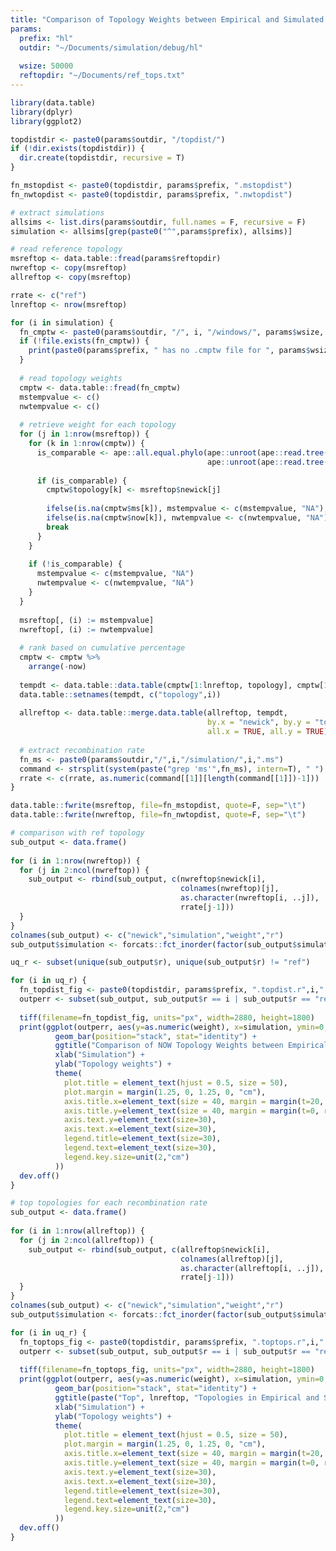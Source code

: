 ```yaml
---
title: "Comparison of Topology Weights between Empirical and Simulated Datasets"
params:
  prefix: "hl"
  outdir: "~/Documents/simulation/debug/hl"
  
  wsize: 50000
  reftopdir: "~/Documents/ref_tops.txt"
---
```


```r
library(data.table)
library(dplyr)
library(ggplot2)

topdistdir <- paste0(params$outdir, "/topdist/")
if (!dir.exists(topdistdir)) {
  dir.create(topdistdir, recursive = T)
}
```

```r
fn_mstopdist <- paste0(topdistdir, params$prefix, ".mstopdist")
fn_nwtopdist <- paste0(topdistdir, params$prefix, ".nwtopdist")

# extract simulations
allsims <- list.dirs(params$outdir, full.names = F, recursive = F)
simulation <- allsims[grep(paste0("^",params$prefix), allsims)]

# read reference topology
msreftop <- data.table::fread(params$reftopdir)
nwreftop <- copy(msreftop)
allreftop <- copy(msreftop)

rrate <- c("ref")
lnreftop <- nrow(msreftop)

for (i in simulation) {
  fn_cmptw <- paste0(params$outdir, "/", i, "/windows/", params$wsize, "/summary/", i, ".cmptw")
  if (!file.exists(fn_cmptw)) {
    print(paste0(params$prefix, " has no .cmptw file for ", params$wsize, "bp window"))
  }
  
  # read topology weights
  cmptw <- data.table::fread(fn_cmptw)
  mstempvalue <- c()
  nwtempvalue <- c()
  
  # retrieve weight for each topology
  for (j in 1:nrow(msreftop)) {
    for (k in 1:nrow(cmptw)) {
      is_comparable <- ape::all.equal.phylo(ape::unroot(ape::read.tree(text = msreftop$newick[j])),
                                            ape::unroot(ape::read.tree(text = cmptw$topology[k])))
      
      if (is_comparable) {
        cmptw$topology[k] <- msreftop$newick[j]
        
        ifelse(is.na(cmptw$ms[k]), mstempvalue <- c(mstempvalue, "NA"), mstempvalue <- c(mstempvalue, cmptw$ms[k]))
        ifelse(is.na(cmptw$now[k]), nwtempvalue <- c(nwtempvalue, "NA"), nwtempvalue <- c(nwtempvalue, cmptw$now[k]))
        break
      }
    }
    
    if (!is_comparable) {
      mstempvalue <- c(mstempvalue, "NA")
      nwtempvalue <- c(nwtempvalue, "NA")
    }
  }
  
  msreftop[, (i) := mstempvalue]
  nwreftop[, (i) := nwtempvalue]
  
  # rank based on cumulative percentage
  cmptw <- cmptw %>%
    arrange(-now)
  
  tempdt <- data.table::data.table(cmptw[1:lnreftop, topology], cmptw[1:lnreftop, now])
  data.table::setnames(tempdt, c("topology",i))
  
  allreftop <- data.table::merge.data.table(allreftop, tempdt,
                                            by.x = "newick", by.y = "topology",
                                            all.x = TRUE, all.y = TRUE)
  
  # extract recombination rate
  fn_ms <- paste0(params$outdir,"/",i,"/simulation/",i,".ms")
  command <- strsplit(system(paste("grep 'ms'",fn_ms), intern=T), " ")
  rrate <- c(rrate, as.numeric(command[[1]][length(command[[1]])-1]))
}

data.table::fwrite(msreftop, file=fn_mstopdist, quote=F, sep="\t")
data.table::fwrite(nwreftop, file=fn_nwtopdist, quote=F, sep="\t")

# comparison with ref topology
sub_output <- data.frame()
  
for (i in 1:nrow(nwreftop)) {
  for (j in 2:ncol(nwreftop)) {
    sub_output <- rbind(sub_output, c(nwreftop$newick[i],
                                      colnames(nwreftop)[j],
                                      as.character(nwreftop[i, ..j]),
                                      rrate[j-1]))
  }
}
colnames(sub_output) <- c("newick","simulation","weight","r")
sub_output$simulation <- forcats::fct_inorder(factor(sub_output$simulation))

uq_r <- subset(unique(sub_output$r), unique(sub_output$r) != "ref")

for (i in uq_r) {
  fn_topdist_fig <- paste0(topdistdir, params$prefix, ".topdist.r",i,".tiff")
  outperr <- subset(sub_output, sub_output$r == i | sub_output$r == "ref")
  
  tiff(filename=fn_topdist_fig, units="px", width=2880, height=1800)
  print(ggplot(outperr, aes(y=as.numeric(weight), x=simulation, ymin=0, ymax=100, fill=newick)) + 
          geom_bar(position="stack", stat="identity") +
          ggtitle("Comparison of NOW Topology Weights between Empirical and Simulated Datasets") +
          xlab("Simulation") +
          ylab("Topology weights") +
          theme(
            plot.title = element_text(hjust = 0.5, size = 50),
            plot.margin = margin(1.25, 0, 1.25, 0, "cm"),
            axis.title.x=element_text(size = 40, margin = margin(t=20, r=0, b=0, l=0)),
            axis.title.y=element_text(size = 40, margin = margin(t=0, r=20, b=0, l=0)),
            axis.text.y=element_text(size=30),
            axis.text.x=element_text(size=30),
            legend.title=element_text(size=30),
            legend.text=element_text(size=30),
            legend.key.size=unit(2,"cm")
          ))
  dev.off()
}

# top topologies for each recombination rate
sub_output <- data.frame()
  
for (i in 1:nrow(allreftop)) {
  for (j in 2:ncol(allreftop)) {
    sub_output <- rbind(sub_output, c(allreftop$newick[i],
                                      colnames(allreftop)[j],
                                      as.character(allreftop[i, ..j]),
                                      rrate[j-1]))
  }
}
colnames(sub_output) <- c("newick","simulation","weight","r")
sub_output$simulation <- forcats::fct_inorder(factor(sub_output$simulation))

for (i in uq_r) {
  fn_toptops_fig <- paste0(topdistdir, params$prefix, ".toptops.r",i,".tiff")
  outperr <- subset(sub_output, sub_output$r == i | sub_output$r == "ref")
  
  tiff(filename=fn_toptops_fig, units="px", width=2880, height=1800)
  print(ggplot(outperr, aes(y=as.numeric(weight), x=simulation, ymin=0, ymax=100, fill=newick)) + 
          geom_bar(position="stack", stat="identity") +
          ggtitle(paste("Top", lnreftop, "Topologies in Empirical and Simulated Datasets")) +
          xlab("Simulation") +
          ylab("Topology weights") +
          theme(
            plot.title = element_text(hjust = 0.5, size = 50),
            plot.margin = margin(1.25, 0, 1.25, 0, "cm"),
            axis.title.x=element_text(size = 40, margin = margin(t=20, r=0, b=0, l=0)),
            axis.title.y=element_text(size = 40, margin = margin(t=0, r=20, b=0, l=0)),
            axis.text.y=element_text(size=30),
            axis.text.x=element_text(size=30),
            legend.title=element_text(size=30),
            legend.text=element_text(size=30),
            legend.key.size=unit(2,"cm")
          ))
  dev.off()
}
```